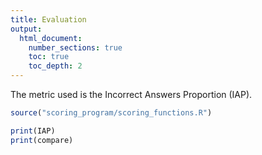 ```yaml
---
title: Evaluation
output:
  html_document:
    number_sections: true
    toc: true
    toc_depth: 2
---
```


The metric used is the Incorrect Answers Proportion (IAP).


```r
source("scoring_program/scoring_functions.R")
```

```r
print(IAP)
print(compare)
```